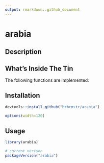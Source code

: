 ```yaml
---
output: rmarkdown::github_document
---
```


# arabia

## Description

## What's Inside The Tin

The following functions are implemented:

## Installation

```r
devtools::install_github("hrbrmstr/arabia")
```

```r
options(width=120)
```

## Usage

```r
library(arabia)

# current verison
packageVersion("arabia")

```

